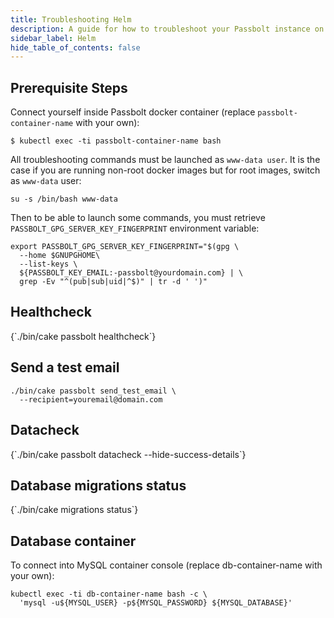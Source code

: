 ```yaml
---
title: Troubleshooting Helm
description: A guide for how to troubleshoot your Passbolt instance on Helm
sidebar_label: Helm
hide_table_of_contents: false
---
```



## Prerequisite Steps

Connect yourself inside Passbolt docker container (replace `passbolt-container-name` with your own):

`$ kubectl exec -ti passbolt-container-name bash`

All troubleshooting commands must be launched as `www-data user`. It is the case if you are running non-root docker images but for root images, switch as `www-data` user:

`su -s /bin/bash www-data`

Then to be able to launch some commands, you must retrieve `PASSBOLT_GPG_SERVER_KEY_FINGERPRINT` environment variable:
```
export PASSBOLT_GPG_SERVER_KEY_FINGERPRINT="$(gpg \
  --home $GNUPGHOME\
  --list-keys \
  ${PASSBOLT_KEY_EMAIL:-passbolt@yourdomain.com} | \
  grep -Ev "^(pub|sub|uid|^$)" | tr -d ' ')"
```
## Healthcheck

<CodeBlock>
  {`./bin/cake passbolt healthcheck`}
</CodeBlock>

## Send a test email
```
./bin/cake passbolt send_test_email \
  --recipient=youremail@domain.com
```
## Datacheck
<CodeBlock>
  {`./bin/cake passbolt datacheck --hide-success-details`}
</CodeBlock>

## Database migrations status

<CodeBlock>
  {`./bin/cake migrations status`}
</CodeBlock>

## Database container

To connect into MySQL container console (replace db-container-name with your own):
```
kubectl exec -ti db-container-name bash -c \
  'mysql -u${MYSQL_USER} -p${MYSQL_PASSWORD} ${MYSQL_DATABASE}'
```
